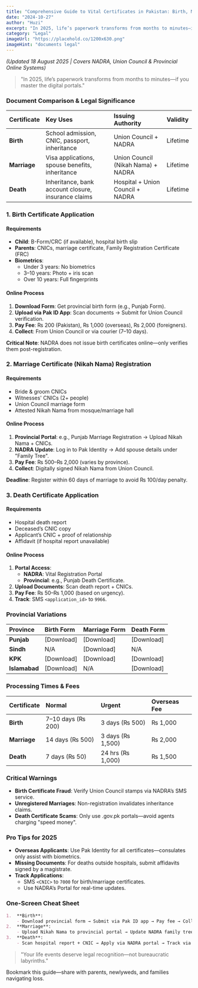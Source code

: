 ```yaml
---
title: "Comprehensive Guide to Vital Certificates in Pakistan: Birth, Marriage & Death (2025)"
date: "2024-10-27"
author: "Huzi"
excerpt: "In 2025, life’s paperwork transforms from months to minutes—if you master the digital portals."
category: "Legal"
imageUrl: "https://placehold.co/1200x630.png"
imageHint: "documents legal"
---
```


*(Updated 18 August 2025 | Covers NADRA, Union Council & Provincial Online Systems)*

> "In 2025, life’s paperwork transforms from months to minutes—if you master the digital portals."

### Document Comparison & Legal Significance
| Certificate | Key Uses                                           | Issuing Authority                | Validity |
| :---------- | :------------------------------------------------- | :------------------------------- | :------- |
| **Birth**   | School admission, CNIC, passport, inheritance      | Union Council + NADRA            | Lifetime |
| **Marriage**| Visa applications, spouse benefits, inheritance    | Union Council (Nikah Nama) + NADRA | Lifetime |
| **Death**   | Inheritance, bank account closure, insurance claims| Hospital + Union Council + NADRA   | Lifetime |


### 1. Birth Certificate Application
#### Requirements
- **Child**: B-Form/CRC (if available), hospital birth slip
- **Parents**: CNICs, marriage certificate, Family Registration Certificate (FRC)
- **Biometrics**:
  - Under 3 years: No biometrics
  - 3–10 years: Photo + iris scan
  - Over 10 years: Full fingerprints

#### Online Process
1.  **Download Form**: Get provincial birth form (e.g., Punjab Form).
2.  **Upload via Pak ID App**: Scan documents → Submit for Union Council verification.
3.  **Pay Fee**: ₨ 200 (Pakistan), ₨ 1,000 (overseas), ₨ 2,000 (foreigners).
4.  **Collect**: From Union Council or via courier (7–10 days).

**Critical Note**: NADRA does not issue birth certificates online—only verifies them post-registration.

### 2. Marriage Certificate (Nikah Nama) Registration
#### Requirements
- Bride & groom CNICs
- Witnesses' CNICs (2+ people)
- Union Council marriage form
- Attested Nikah Nama from mosque/marriage hall

#### Online Process
1.  **Provincial Portal**: e.g., Punjab Marriage Registration → Upload Nikah Nama + CNICs.
2.  **NADRA Update**: Log in to Pak Identity → Add spouse details under "Family Tree".
3.  **Pay Fee**: ₨ 500–₨ 2,000 (varies by province).
4.  **Collect**: Digitally signed Nikah Nama from Union Council.

**Deadline**: Register within 60 days of marriage to avoid ₨ 100/day penalty.

### 3. Death Certificate Application
#### Requirements
- Hospital death report
- Deceased’s CNIC copy
- Applicant’s CNIC + proof of relationship
- Affidavit (if hospital report unavailable)

#### Online Process
1.  **Portal Access**:
    - **NADRA**: Vital Registration Portal
    - **Provincial**: e.g., Punjab Death Certificate.
2.  **Upload Documents**: Scan death report + CNICs.
3.  **Pay Fee**: ₨ 50–₨ 1,000 (based on urgency).
4.  **Track**: SMS `<application_id>` to `9966`.

### Provincial Variations
| Province   | Birth Form | Marriage Form | Death Form |
| :--------- | :--------- | :------------ | :--------- |
| **Punjab** | [Download] | [Download]    | [Download] |
| **Sindh**  | N/A        | [Download]    | N/A        |
| **KPK**    | [Download] | [Download]    | [Download] |
| **Islamabad**| [Download] | N/A           | [Download] |

### Processing Times & Fees
| Certificate | Normal             | Urgent             | Overseas Fee |
| :---------- | :----------------- | :----------------- | :----------- |
| **Birth**   | 7–10 days (₨ 200)  | 3 days (₨ 500)     | ₨ 1,000      |
| **Marriage**| 14 days (₨ 500)    | 3 days (₨ 1,500)   | ₨ 2,000      |
| **Death**   | 7 days (₨ 50)      | 24 hrs (₨ 1,000)   | ₨ 1,500      |

### Critical Warnings
- **Birth Certificate Fraud**: Verify Union Council stamps via NADRA’s SMS service.
- **Unregistered Marriages**: Non-registration invalidates inheritance claims.
- **Death Certificate Scams**: Only use .gov.pk portals—avoid agents charging "speed money".

### Pro Tips for 2025
- **Overseas Applicants**: Use Pak Identity for all certificates—consulates only assist with biometrics.
- **Missing Documents**: For deaths outside hospitals, submit affidavits signed by a magistrate.
- **Track Applications**:
  - SMS `<CNIC>` to `7000` for birth/marriage certificates.
  - Use NADRA’s Portal for real-time updates.

### One-Screen Cheat Sheet

```markdown
1.  **Birth**:
    - Download provincial form → Submit via Pak ID app → Pay fee → Collect from Union Council
2.  **Marriage**:
    - Upload Nikah Nama to provincial portal → Update NADRA family tree → Pay fee
3.  **Death**:
    - Scan hospital report + CNIC → Apply via NADRA portal → Track via SMS
```

> "Your life events deserve legal recognition—not bureaucratic labyrinths."

Bookmark this guide—share with parents, newlyweds, and families navigating loss.